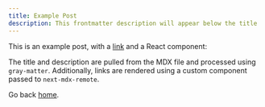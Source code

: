 ```yaml
---
title: Example Post
description: This frontmatter description will appear below the title
---
```


This is an example post, with a [link](https://nextjs.org) and a React component:

<TestComponent name="Component - from jsx" />

The title and description are pulled from the MDX file and processed using `gray-matter`. Additionally, links are rendered using a custom component passed to `next-mdx-remote`.

Go back [home](/).
